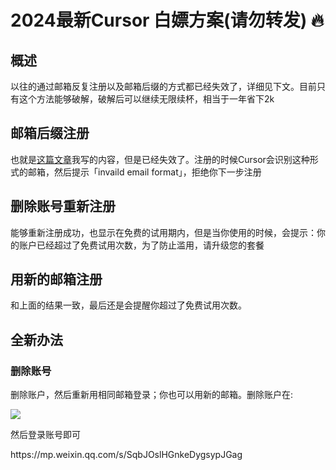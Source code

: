 # 2024最新Cursor 白嫖方案(请勿转发) 🔥

## 概述

以往的通过邮箱反复注册以及邮箱后缀的方式都已经失效了，详细见下文。目前只有这个方法能够破解，破解后可以继续无限续杯，相当于一年省下2k


## 邮箱后缀注册

也就是[这篇文章](https://www.lookai.top/cn/cursor/tips/cursor_free)我写的内容，但是已经失效了。注册的时候Cursor会识别这种形式的邮箱，然后提示「invaild email format」，拒绝你下一步注册

## 删除账号重新注册

能够重新注册成功，也显示在免费的试用期内，但是当你使用的时候，会提示：你的账户已经超过了免费试用次数，为了防止滥用，请升级您的套餐

## 用新的邮箱注册

和上面的结果一致，最后还是会提醒你超过了免费试用次数。

## 全新办法

### 删除账号

删除账户，然后重新用相同邮箱登录；你也可以用新的邮箱。删除账户在:

![](https://raw.githubusercontent.com/fongfiafia/img_bed/master/2024/12/08/1733626024238-5365f7c8-93c3-49df-9db5-fd672e71c4b7.png)

然后登录账号即可

<Note title="剩余内容，微信公众号查看">
     https://mp.weixin.qq.com/s/SqbJOslHGnkeDygsypJGag
</Note>  